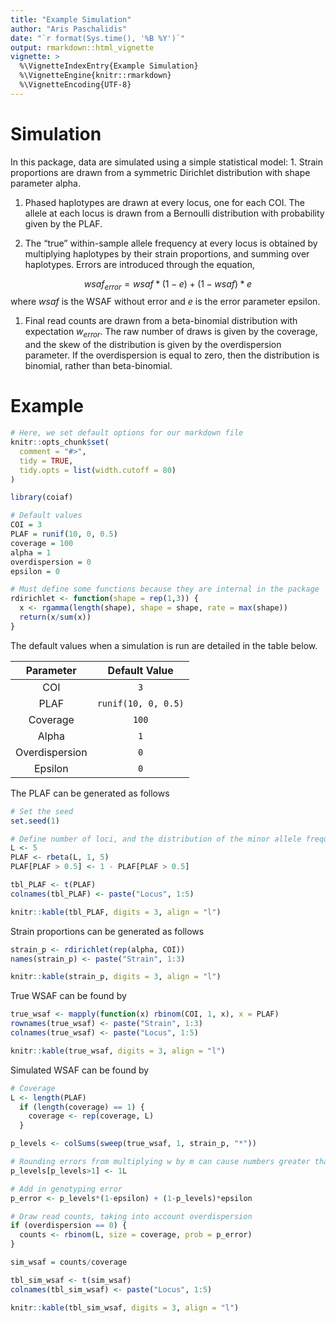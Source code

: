 ```yaml
---
title: "Example Simulation"
author: "Aris Paschalidis"
date: "`r format(Sys.time(), '%B %Y')`"
output: rmarkdown::html_vignette
vignette: >
  %\VignetteIndexEntry{Example Simulation}
  %\VignetteEngine{knitr::rmarkdown}
  %\VignetteEncoding{UTF-8}
---
```


# Simulation

In this package, data are simulated using a simple statistical model:
1. Strain proportions are drawn from a symmetric Dirichlet distribution with 
shape parameter alpha.

1. Phased haplotypes are drawn at every locus, one for each COI. The allele at 
each locus is drawn from a Bernoulli distribution with probability given by the 
PLAF.

1. The "true" within-sample allele frequency at every locus is obtained by 
multiplying haplotypes by their strain proportions, and summing over haplotypes.
Errors are introduced through the equation,

$$wsaf_{error} = wsaf*(1-e) + (1-wsaf)*e$$
where $wsaf$ is the WSAF without error and $e$ is the error parameter epsilon.

1. Final read counts are drawn from a beta-binomial distribution with 
expectation $w_{error}$. The raw number of draws is given by the coverage, and 
the skew of the distribution is given by the overdispersion parameter. If the
overdispersion is equal to zero, then the distribution is binomial, rather 
than beta-binomial.

# Example

```r
# Here, we set default options for our markdown file
knitr::opts_chunk$set(
  comment = "#>",
  tidy = TRUE,
  tidy.opts = list(width.cutoff = 80)
)

library(coiaf)

# Default values
COI = 3
PLAF = runif(10, 0, 0.5)
coverage = 100
alpha = 1
overdispersion = 0
epsilon = 0

# Must define some functions because they are internal in the package
rdirichlet <- function(shape = rep(1,3)) {
  x <- rgamma(length(shape), shape = shape, rate = max(shape))
  return(x/sum(x))
}
```

The default values when a simulation is run are detailed in the table below.

| Parameter       | Default Value         |
|:---------------:|:---------------------:|
| COI             | `3`                   |
| PLAF            | `runif(10, 0, 0.5)` |
| Coverage        | `100`                 |
| Alpha           | `1`                   |
| Overdispersion  | `0`                   |
| Epsilon         | `0`                   |


The PLAF can be generated as follows
```r
# Set the seed
set.seed(1)

# Define number of loci, and the distribution of the minor allele frequencies
L <- 5
PLAF <- rbeta(L, 1, 5)
PLAF[PLAF > 0.5] <- 1 - PLAF[PLAF > 0.5]

tbl_PLAF <- t(PLAF)
colnames(tbl_PLAF) <- paste("Locus", 1:5)

knitr::kable(tbl_PLAF, digits = 3, align = "l")
```

Strain proportions can be generated as follows
```r
strain_p <- rdirichlet(rep(alpha, COI))
names(strain_p) <- paste("Strain", 1:3)

knitr::kable(strain_p, digits = 3, align = "l")
```

True WSAF can be found by
```r
true_wsaf <- mapply(function(x) rbinom(COI, 1, x), x = PLAF)
rownames(true_wsaf) <- paste("Strain", 1:3)
colnames(true_wsaf) <- paste("Locus", 1:5)

knitr::kable(true_wsaf, digits = 3, align = "l")
```

Simulated WSAF can be found by
```r
# Coverage
L <- length(PLAF)
  if (length(coverage) == 1) {
    coverage <- rep(coverage, L)
  }

p_levels <- colSums(sweep(true_wsaf, 1, strain_p, "*"))

# Rounding errors from multiplying w by m can cause numbers greater than 1
p_levels[p_levels>1] <- 1L

# Add in genotyping error
p_error <- p_levels*(1-epsilon) + (1-p_levels)*epsilon

# Draw read counts, taking into account overdispersion
if (overdispersion == 0) {
  counts <- rbinom(L, size = coverage, prob = p_error)
}

sim_wsaf = counts/coverage

tbl_sim_wsaf <- t(sim_wsaf)
colnames(tbl_sim_wsaf) <- paste("Locus", 1:5)

knitr::kable(tbl_sim_wsaf, digits = 3, align = "l")
```
